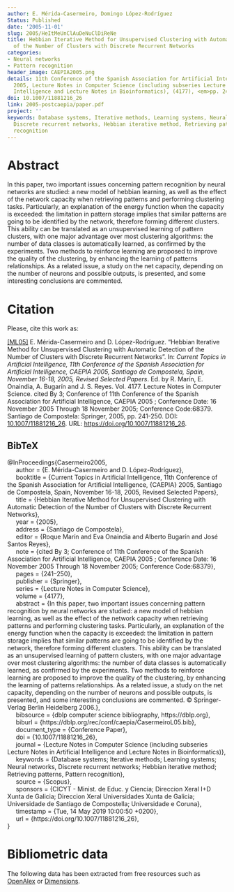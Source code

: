 ```yaml
---
author: E. Mérida-Casermeiro, Domingo López-Rodríguez
Status: Published
date: '2005-11-01'
slug: 2005/HeItMeUnClAuDeNuClDiReNe
title: Hebbian Iterative Method for Unsupervised Clustering with Automatic Detection
  of the Number of Clusters with Discrete Recurrent Networks
categories:
- Neural networks
- Pattern recognition
header_image: CAEPIA2005.png
details: 11th Conference of the Spanish Association for Artificial Intelligence (CAEPIA)
  2005, Lecture Notes in Computer Science (including subseries Lecture Notes in Artificial
  Intelligence and Lecture Notes in Bioinformatics), (4177), <em>pp. 241&ndash;250</em>
doi: 10.1007/11881216_26
link: 2005-postcaepia/paper.pdf
project: ''
keywords: Database systems, Iterative methods, Learning systems, Neural networks,
  Discrete recurrent networks, Hebbian iterative method, Retrieving patterns, Pattern
  recognition
---
```



# Abstract


In this paper, two important issues concerning pattern recognition by neural networks are studied: a new model of hebbian learning, as well as the effect of the network capacity when retrieving patterns and performing clustering tasks. Particularly, an explanation of the energy function when the capacity is exceeded: the limitation in pattern storage implies that similar patterns are going to be identified by the network, therefore forming different clusters. This ability can be translated as an unsupervised learning of pattern clusters, with one major advantage over most clustering algorithms: the number of data classes is automatically learned, as confirmed by the experiments. Two methods to reinforce learning are proposed to improve the quality of the clustering, by enhancing the learning of patterns relationships. As a related issue, a study on the net capacity, depending on the number of neurons and possible outputs, is presented, and some interesting conclusions are commented.












# Citation
Please, cite this work as:


<a name=bib-Casermeiro2005></a>[[ML05]](#cite-Casermeiro2005) E. Mérida-Casermeiro and D. López-Rodríguez. “Hebbian Iterative Method for Unsupervised Clustering with Automatic Detection of the Number of Clusters with Discrete Recurrent Networks”. In: _Current Topics in Artificial Intelligence, 11th Conference of the Spanish Association for Artificial Intelligence, CAEPIA 2005, Santiago de Compostela, Spain, November 16-18, 2005, Revised Selected Papers_. Ed. by R. Marín, E. Onaindia, A. Bugarín and J. S. Reyes. Vol. 4177. Lecture Notes in Computer Science. cited By 3; Conference of 11th Conference of the Spanish Association for Artificial Intelligence, CAEPIA 2005 ; Conference Date: 16 November 2005 Through 18 November 2005; Conference Code:68379. Santiago de Compostela: Springer, 2005, pp. 241-250. DOI: [10.1007/11881216\_26](https://doi.org/10.1007%2F11881216%5C_26). URL:
[https://doi.org/10.1007/11881216\_26](https://doi.org/10.1007/11881216\_26).

::: {.callout-note appearance="minimal" collapse=true}

## BibTeX

@InProceedings{Casermeiro2005,<br>&nbsp;&nbsp;&nbsp;&nbsp;  author = {E. Mérida-Casermeiro and D. López-Rodríguez},<br>&nbsp;&nbsp;&nbsp;&nbsp;  booktitle = {Current Topics in Artificial Intelligence, 11th Conference of the Spanish Association for Artificial Intelligence, {CAEPIA} 2005, Santiago de Compostela, Spain, November 16-18, 2005, Revised Selected Papers},<br>&nbsp;&nbsp;&nbsp;&nbsp;  title = {Hebbian Iterative Method for Unsupervised Clustering with Automatic Detection of the Number of Clusters with Discrete Recurrent Networks},<br>&nbsp;&nbsp;&nbsp;&nbsp;  year = {2005},<br>&nbsp;&nbsp;&nbsp;&nbsp;  address = {Santiago de Compostela},<br>&nbsp;&nbsp;&nbsp;&nbsp;  editor = {Roque Marín and Eva Onaindia and Alberto Bugarín and José Santos Reyes},<br>&nbsp;&nbsp;&nbsp;&nbsp;  note = {cited By 3; Conference of 11th Conference of the Spanish Association for Artificial Intelligence, CAEPIA 2005 ; Conference Date: 16 November 2005 Through 18 November 2005; Conference Code:68379},<br>&nbsp;&nbsp;&nbsp;&nbsp;  pages = {241--250},<br>&nbsp;&nbsp;&nbsp;&nbsp;  publisher = {Springer},<br>&nbsp;&nbsp;&nbsp;&nbsp;  series = {Lecture Notes in Computer Science},<br>&nbsp;&nbsp;&nbsp;&nbsp;  volume = {4177},<br>&nbsp;&nbsp;&nbsp;&nbsp;  abstract = {In this paper, two important issues concerning pattern recognition by neural networks are studied: a new model of hebbian learning, as well as the effect of the network capacity when retrieving patterns and performing clustering tasks. Particularly, an explanation of the energy function when the capacity is exceeded: the limitation in pattern storage implies that similar patterns are going to be identified by the network, therefore forming different clusters. This ability can be translated as an unsupervised learning of pattern clusters, with one major advantage over most clustering algorithms: the number of data classes is automatically learned, as confirmed by the experiments. Two methods to reinforce learning are proposed to improve the quality of the clustering, by enhancing the learning of patterns relationships. As a related issue, a study on the net capacity, depending on the number of neurons and possible outputs, is presented, and some interesting conclusions are commented. © Springer-Verlag Berlin Heidelberg 2006.},<br>&nbsp;&nbsp;&nbsp;&nbsp;  bibsource = {dblp computer science bibliography, https://dblp.org},<br>&nbsp;&nbsp;&nbsp;&nbsp;  biburl = {https://dblp.org/rec/conf/caepia/CasermeiroL05.bib},<br>&nbsp;&nbsp;&nbsp;&nbsp;  document_type = {Conference Paper},<br>&nbsp;&nbsp;&nbsp;&nbsp;  doi = {10.1007/11881216\_26},<br>&nbsp;&nbsp;&nbsp;&nbsp;  journal = {Lecture Notes in Computer Science (including subseries Lecture Notes in Artificial Intelligence and Lecture Notes in Bioinformatics)},<br>&nbsp;&nbsp;&nbsp;&nbsp;  keywords = {Database systems; Iterative methods; Learning systems; Neural networks, Discrete recurrent networks; Hebbian iterative method; Retrieving patterns, Pattern recognition},<br>&nbsp;&nbsp;&nbsp;&nbsp;  source = {Scopus},<br>&nbsp;&nbsp;&nbsp;&nbsp;  sponsors = {CICYT - Minist. de Educ. y Ciencia; Direccion Xeral I+D Xunta de Galicia; Direccion Xeral Universidades Xunta de Galicia; Universidade de Santiago de Compostella; Universidade e Coruna},<br>&nbsp;&nbsp;&nbsp;&nbsp;  timestamp = {Tue, 14 May 2019 10:00:50 +0200},<br>&nbsp;&nbsp;&nbsp;&nbsp;  url = {https://doi.org/10.1007/11881216\_26},<br>}

:::



# Bibliometric data


The following data has been extracted from free resources such as [OpenAlex](https://openalex.org/) or [Dimensions](https://app.dimensions.ai/).

<div style="display: flex; justify-content: center; align-items: center; height: 100%;">
<span class="__dimensions_badge_embed__" data-doi="10.1007/11881216_26" data-legend="always"></span></div><script async src="https://badge.dimensions.ai/badge.js" charset="utf-8"></script>

<div style="display: flex; justify-content: center; align-items: center; height: 100%;">
<a href="https://plu.mx/plum/a/?doi=10.1007/11881216_26" class="plumx-details" data-site="plum" data-hide-when-empty="true">Hebbian Iterative Method for Unsupervised Clustering with Automatic Detection of the Number of Clusters with Discrete Recurrent Networks</a></div>


## Cites

The following graph plots the number of cites received by this work from its publication, on a yearly basis.

```r
#| echo: false
#| results: asis
#| warning: false
#| message: false
source(here::here('scripts', 'manage_publications.R'))
df <- readRDS('citation_history.rds')
plot_citation_history(df)
```



## Papers citing this work

The following is a non-exhaustive list of papers that cite this work:


<a name=bib-Chen_2009></a>[[1]](#cite-Chen_2009) Y. Chen, A. Xue, X. Zhao, et al. “Improved delay-dependent stability analysis for uncertain stochastic Hopfield neural networks with time-varying delays”. In: _IET Control Theory &amp; Applications_ 3.1 (Jan. 2009), p. 88–97. ISSN: 1751-8652. DOI: [10.1049/iet-cta:20070319](https://doi.org/10.1049%2Fiet-cta%3A20070319). URL: [http://dx.doi.org/10.1049/iet-cta:20070319](http://dx.doi.org/10.1049/iet-cta:20070319).

<a name=bib-Lin_2016></a>[[2]](#cite-Lin_2016) D. Lin, J. Wu, and J. Li. “Less conservative stability condition for uncertain discrete-time recurrent neural networks with time-varying delays”. In: _Neurocomputing_ 173 (Jan. 2016), p. 1578–1588. ISSN: 0925-2312. DOI: [10.1016/j.neucom.2015.09.030](https://doi.org/10.1016%2Fj.neucom.2015.09.030). URL: [http://dx.doi.org/10.1016/j.neucom.2015.09.030](http://dx.doi.org/10.1016/j.neucom.2015.09.030).


